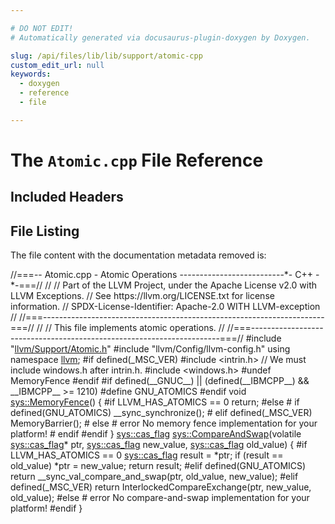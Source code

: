 ```yaml
---

# DO NOT EDIT!
# Automatically generated via docusaurus-plugin-doxygen by Doxygen.

slug: /api/files/lib/lib/support/atomic-cpp
custom_edit_url: null
keywords:
  - doxygen
  - reference
  - file

---
```





# The `Atomic.cpp` File Reference

<DoxygenPage pluginConfig={pluginConfig}>



## Included Headers

<IncludesList>
<IncludesListItem
  filePath="llvm/Support/Atomic.h"
  permalink="/docs/api/files/include/include/llvm/include/llvm/support/atomic-h"
  isLocal="true" />
<IncludesListItem
  filePath="llvm/Config/llvm-config.h"
  permalink=""
  isLocal="true" />
</IncludesList>


## File Listing

The file content with the documentation metadata removed is:

<ProgramListing>

<Link id="l00001" /><CodeLine lineNumber="1"><Highlight kind="comment">//===-- Atomic.cpp - Atomic Operations --------------------------&#42;- C++ -&#42;-===//</Highlight><Highlight kind="normal"></Highlight></CodeLine>
<Link id="l00002" /><CodeLine lineNumber="2"><Highlight kind="normal"></Highlight><Highlight kind="comment">//</Highlight><Highlight kind="normal"></Highlight></CodeLine>
<Link id="l00003" /><CodeLine lineNumber="3"><Highlight kind="normal"></Highlight><Highlight kind="comment">// Part of the LLVM Project, under the Apache License v2.0 with LLVM Exceptions.</Highlight><Highlight kind="normal"></Highlight></CodeLine>
<Link id="l00004" /><CodeLine lineNumber="4"><Highlight kind="normal"></Highlight><Highlight kind="comment">// See https://llvm.org/LICENSE.txt for license information.</Highlight><Highlight kind="normal"></Highlight></CodeLine>
<Link id="l00005" /><CodeLine lineNumber="5"><Highlight kind="normal"></Highlight><Highlight kind="comment">// SPDX-License-Identifier: Apache-2.0 WITH LLVM-exception</Highlight><Highlight kind="normal"></Highlight></CodeLine>
<Link id="l00006" /><CodeLine lineNumber="6"><Highlight kind="normal"></Highlight><Highlight kind="comment">//</Highlight><Highlight kind="normal"></Highlight></CodeLine>
<Link id="l00007" /><CodeLine lineNumber="7"><Highlight kind="normal"></Highlight><Highlight kind="comment">//===----------------------------------------------------------------------===//</Highlight><Highlight kind="normal"></Highlight></CodeLine>
<Link id="l00008" /><CodeLine lineNumber="8"><Highlight kind="normal"></Highlight><Highlight kind="comment">//</Highlight><Highlight kind="normal"></Highlight></CodeLine>
<Link id="l00009" /><CodeLine lineNumber="9"><Highlight kind="normal"></Highlight><Highlight kind="comment">//  This file implements atomic operations.</Highlight><Highlight kind="normal"></Highlight></CodeLine>
<Link id="l00010" /><CodeLine lineNumber="10"><Highlight kind="normal"></Highlight><Highlight kind="comment">//</Highlight><Highlight kind="normal"></Highlight></CodeLine>
<Link id="l00011" /><CodeLine lineNumber="11"><Highlight kind="normal"></Highlight><Highlight kind="comment">//===----------------------------------------------------------------------===//</Highlight><Highlight kind="normal"></Highlight></CodeLine>
<Link id="l00012" /><CodeLine lineNumber="12"><Highlight kind="normal"></Highlight></CodeLine>
<Link id="l00013" /><CodeLine lineNumber="13"><Highlight kind="normal"></Highlight><Highlight kind="preprocessor">#include &quot;<a href="/docs/api/files/include/include/llvm/include/llvm/support/atomic-h">llvm/Support/Atomic.h</a>&quot;</Highlight><Highlight kind="normal"></Highlight></CodeLine>
<Link id="l00014" /><CodeLine lineNumber="14"><Highlight kind="normal"></Highlight><Highlight kind="preprocessor">#include &quot;llvm/Config/llvm-config.h&quot;</Highlight><Highlight kind="normal"></Highlight></CodeLine>
<Link id="l00015" /><CodeLine lineNumber="15"><Highlight kind="normal"></Highlight></CodeLine>
<Link id="l00016" /><CodeLine lineNumber="16"><Highlight kind="normal"></Highlight><Highlight kind="keyword">using namespace </Highlight><Highlight kind="normal"><a href="/docs/api/namespaces/llvm">llvm</a>;</Highlight></CodeLine>
<Link id="l00017" /><CodeLine lineNumber="17"><Highlight kind="normal"></Highlight></CodeLine>
<Link id="l00018" /><CodeLine lineNumber="18"><Highlight kind="normal"></Highlight><Highlight kind="preprocessor">#if defined(&#95;MSC&#95;VER)</Highlight><Highlight kind="normal"></Highlight></CodeLine>
<Link id="l00019" /><CodeLine lineNumber="19"><Highlight kind="normal"></Highlight><Highlight kind="preprocessor">#include &lt;intrin.h&gt;</Highlight><Highlight kind="normal"></Highlight></CodeLine>
<Link id="l00020" /><CodeLine lineNumber="20"><Highlight kind="normal"></Highlight></CodeLine>
<Link id="l00021" /><CodeLine lineNumber="21"><Highlight kind="normal"></Highlight><Highlight kind="comment">// We must include windows.h after intrin.h.</Highlight><Highlight kind="normal"></Highlight></CodeLine>
<Link id="l00022" /><CodeLine lineNumber="22"><Highlight kind="normal"></Highlight><Highlight kind="preprocessor">#include &lt;windows.h&gt;</Highlight><Highlight kind="normal"></Highlight></CodeLine>
<Link id="l00023" /><CodeLine lineNumber="23"><Highlight kind="normal"></Highlight><Highlight kind="preprocessor">#undef MemoryFence</Highlight><Highlight kind="normal"></Highlight></CodeLine>
<Link id="l00024" /><CodeLine lineNumber="24"><Highlight kind="normal"></Highlight><Highlight kind="preprocessor">#endif</Highlight><Highlight kind="normal"></Highlight></CodeLine>
<Link id="l00025" /><CodeLine lineNumber="25"><Highlight kind="normal"></Highlight></CodeLine>
<Link id="l00026" /><CodeLine lineNumber="26"><Highlight kind="normal"></Highlight><Highlight kind="preprocessor">#if defined(&#95;&#95;GNUC&#95;&#95;) || (defined(&#95;&#95;IBMCPP&#95;&#95;) &amp;&amp; &#95;&#95;IBMCPP&#95;&#95; &gt;= 1210)</Highlight><Highlight kind="normal"></Highlight></CodeLine>
<Link id="l00027" /><CodeLine lineNumber="27"><Highlight kind="normal"></Highlight><Highlight kind="preprocessor">#define GNU&#95;ATOMICS</Highlight><Highlight kind="normal"></Highlight></CodeLine>
<Link id="l00028" /><CodeLine lineNumber="28"><Highlight kind="normal"></Highlight><Highlight kind="preprocessor">#endif</Highlight><Highlight kind="normal"></Highlight></CodeLine>
<Link id="l00029" /><CodeLine lineNumber="29"><Highlight kind="normal"></Highlight></CodeLine>
<Link id="l00030" /><CodeLine lineNumber="30" lineLink="/docs/api/namespaces/llvm/sys/#a96357e03675b273feb2112dabb891ada"><Highlight kind="normal"></Highlight><Highlight kind="keywordtype">void</Highlight><Highlight kind="normal"> <a href="/docs/api/namespaces/llvm/sys/#a96357e03675b273feb2112dabb891ada">sys::MemoryFence</a>() &#123;</Highlight></CodeLine>
<Link id="l00031" /><CodeLine lineNumber="31"><Highlight kind="normal"></Highlight><Highlight kind="preprocessor">#if LLVM&#95;HAS&#95;ATOMICS == 0</Highlight><Highlight kind="normal"></Highlight></CodeLine>
<Link id="l00032" /><CodeLine lineNumber="32"><Highlight kind="normal">  </Highlight><Highlight kind="keywordflow">return</Highlight><Highlight kind="normal">;</Highlight></CodeLine>
<Link id="l00033" /><CodeLine lineNumber="33"><Highlight kind="normal"></Highlight><Highlight kind="preprocessor">#else</Highlight><Highlight kind="normal"></Highlight></CodeLine>
<Link id="l00034" /><CodeLine lineNumber="34"><Highlight kind="normal"></Highlight><Highlight kind="preprocessor">#  if defined(GNU&#95;ATOMICS)</Highlight><Highlight kind="normal"></Highlight></CodeLine>
<Link id="l00035" /><CodeLine lineNumber="35"><Highlight kind="normal">  &#95;&#95;sync&#95;synchronize();</Highlight></CodeLine>
<Link id="l00036" /><CodeLine lineNumber="36"><Highlight kind="normal"></Highlight><Highlight kind="preprocessor">#  elif defined(&#95;MSC&#95;VER)</Highlight><Highlight kind="normal"></Highlight></CodeLine>
<Link id="l00037" /><CodeLine lineNumber="37"><Highlight kind="normal">  MemoryBarrier();</Highlight></CodeLine>
<Link id="l00038" /><CodeLine lineNumber="38"><Highlight kind="normal"></Highlight><Highlight kind="preprocessor">#  else</Highlight><Highlight kind="normal"></Highlight></CodeLine>
<Link id="l00039" /><CodeLine lineNumber="39"><Highlight kind="normal"></Highlight><Highlight kind="preprocessor"># error No memory fence implementation for your platform!</Highlight><Highlight kind="normal"></Highlight></CodeLine>
<Link id="l00040" /><CodeLine lineNumber="40"><Highlight kind="normal"></Highlight><Highlight kind="preprocessor">#  endif</Highlight><Highlight kind="normal"></Highlight></CodeLine>
<Link id="l00041" /><CodeLine lineNumber="41"><Highlight kind="normal"></Highlight><Highlight kind="preprocessor">#endif</Highlight><Highlight kind="normal"></Highlight></CodeLine>
<Link id="l00042" /><CodeLine lineNumber="42"><Highlight kind="normal">&#125;</Highlight></CodeLine>
<Link id="l00043" /><CodeLine lineNumber="43"><Highlight kind="normal"></Highlight></CodeLine>
<Link id="l00044" /><CodeLine lineNumber="44" lineLink="/docs/api/namespaces/llvm/sys/#aff9e10eb8571f7854d34d38dc58b2ffb"><Highlight kind="normal"><a href="/docs/api/namespaces/llvm/sys/#a2311d06f966c58f271076e6b262fa092">sys::cas&#95;flag</a> <a href="/docs/api/namespaces/llvm/sys/#aff9e10eb8571f7854d34d38dc58b2ffb">sys::CompareAndSwap</a>(</Highlight><Highlight kind="keyword">volatile</Highlight><Highlight kind="normal"> <a href="/docs/api/namespaces/llvm/sys/#a2311d06f966c58f271076e6b262fa092">sys::cas&#95;flag</a>&#42; ptr,</Highlight></CodeLine>
<Link id="l00045" /><CodeLine lineNumber="45"><Highlight kind="normal">                                  <a href="/docs/api/namespaces/llvm/sys/#a2311d06f966c58f271076e6b262fa092">sys::cas&#95;flag</a> new&#95;value,</Highlight></CodeLine>
<Link id="l00046" /><CodeLine lineNumber="46"><Highlight kind="normal">                                  <a href="/docs/api/namespaces/llvm/sys/#a2311d06f966c58f271076e6b262fa092">sys::cas&#95;flag</a> old&#95;value) &#123;</Highlight></CodeLine>
<Link id="l00047" /><CodeLine lineNumber="47"><Highlight kind="normal"></Highlight><Highlight kind="preprocessor">#if LLVM&#95;HAS&#95;ATOMICS == 0</Highlight><Highlight kind="normal"></Highlight></CodeLine>
<Link id="l00048" /><CodeLine lineNumber="48"><Highlight kind="normal">  <a href="/docs/api/namespaces/llvm/sys/#a2311d06f966c58f271076e6b262fa092">sys::cas&#95;flag</a> result = &#42;ptr;</Highlight></CodeLine>
<Link id="l00049" /><CodeLine lineNumber="49"><Highlight kind="normal">  </Highlight><Highlight kind="keywordflow">if</Highlight><Highlight kind="normal"> (result == old&#95;value)</Highlight></CodeLine>
<Link id="l00050" /><CodeLine lineNumber="50"><Highlight kind="normal">    &#42;ptr = new&#95;value;</Highlight></CodeLine>
<Link id="l00051" /><CodeLine lineNumber="51"><Highlight kind="normal">  </Highlight><Highlight kind="keywordflow">return</Highlight><Highlight kind="normal"> result;</Highlight></CodeLine>
<Link id="l00052" /><CodeLine lineNumber="52"><Highlight kind="normal"></Highlight><Highlight kind="preprocessor">#elif defined(GNU&#95;ATOMICS)</Highlight><Highlight kind="normal"></Highlight></CodeLine>
<Link id="l00053" /><CodeLine lineNumber="53"><Highlight kind="normal">  </Highlight><Highlight kind="keywordflow">return</Highlight><Highlight kind="normal"> &#95;&#95;sync&#95;val&#95;compare&#95;and&#95;swap(ptr, old&#95;value, new&#95;value);</Highlight></CodeLine>
<Link id="l00054" /><CodeLine lineNumber="54"><Highlight kind="normal"></Highlight><Highlight kind="preprocessor">#elif defined(&#95;MSC&#95;VER)</Highlight><Highlight kind="normal"></Highlight></CodeLine>
<Link id="l00055" /><CodeLine lineNumber="55"><Highlight kind="normal">  </Highlight><Highlight kind="keywordflow">return</Highlight><Highlight kind="normal"> InterlockedCompareExchange(ptr, new&#95;value, old&#95;value);</Highlight></CodeLine>
<Link id="l00056" /><CodeLine lineNumber="56"><Highlight kind="normal"></Highlight><Highlight kind="preprocessor">#else</Highlight><Highlight kind="normal"></Highlight></CodeLine>
<Link id="l00057" /><CodeLine lineNumber="57"><Highlight kind="normal"></Highlight><Highlight kind="preprocessor">#  error No compare-and-swap implementation for your platform!</Highlight><Highlight kind="normal"></Highlight></CodeLine>
<Link id="l00058" /><CodeLine lineNumber="58"><Highlight kind="normal"></Highlight><Highlight kind="preprocessor">#endif</Highlight><Highlight kind="normal"></Highlight></CodeLine>
<Link id="l00059" /><CodeLine lineNumber="59"><Highlight kind="normal">&#125;</Highlight></CodeLine>

</ProgramListing>

</DoxygenPage>
